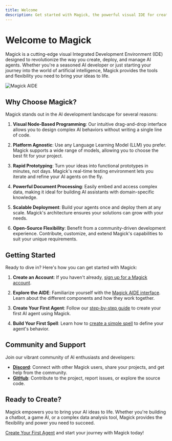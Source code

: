 ```yaml
---
title: Welcome
description: Get started with Magick, the powerful visual IDE for creating AI agents
---
```


# Welcome to Magick

Magick is a cutting-edge visual Integrated Development Environment (IDE) designed to revolutionize the way you create, deploy, and manage AI agents. Whether you're a seasoned AI developer or just starting your journey into the world of artificial intelligence, Magick provides the tools and flexibility you need to bring your ideas to life.

![Magick AIDE](/images/IDE-screenshot.png)

## Why Choose Magick?

Magick stands out in the AI development landscape for several reasons:

1. **Visual Node-Based Programming**: Our intuitive drag-and-drop interface allows you to design complex AI behaviors without writing a single line of code.

2. **Platform Agnostic**: Use any Language Learning Model (LLM) you prefer. Magick supports a wide range of models, allowing you to choose the best fit for your project.

3. **Rapid Prototyping**: Turn your ideas into functional prototypes in minutes, not days. Magick's real-time testing environment lets you iterate and refine your AI agents on the fly.

4. **Powerful Document Processing**: Easily embed and access complex data, making it ideal for building AI assistants with domain-specific knowledge.

5. **Scalable Deployment**: Build your agents once and deploy them at any scale. Magick's architecture ensures your solutions can grow with your needs.

6. **Open-Source Flexibility**: Benefit from a community-driven development experience. Contribute, customize, and extend Magick's capabilities to suit your unique requirements.

## Getting Started

Ready to dive in? Here's how you can get started with Magick:

1. **Create an Account**: If you haven't already, [sign up for a Magick account](/getting-started/create-an-account).

2. **Explore the AIDE**: Familiarize yourself with the [Magick AIDE interface](/Intro/AIDE-interface-overview). Learn about the different components and how they work together.

3. **Create Your First Agent**: Follow our [step-by-step guide](//getting-started/create-an-agent) to create your first AI agent using Magick.

4. **Build Your First Spell**: Learn how to [create a simple spell](/getting-started/create-a-spell) to define your agent's behavior.

## Community and Support

Join our vibrant community of AI enthusiasts and developers:

- **[Discord](https://discord.gg/8WkayXw8a4)**: Connect with other Magick users, share your projects, and get help from the community.
- **[GitHub](https://github.com/Oneirocom/Magick)**: Contribute to the project, report issues, or explore the source code.

## Ready to Create?

Magick empowers you to bring your AI ideas to life. Whether you're building a chatbot, a game AI, or a complex data analysis tool, Magick provides the flexibility and power you need to succeed.

[Create Your First Agent](/docs/getting-started/create-an-agent) and start your journey with Magick today!
